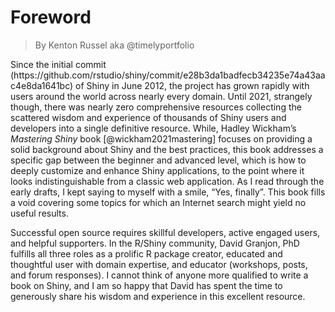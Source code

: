 # Foreword {.unnumbered}

> By Kenton Russel aka \@timelyportfolio

Since the initial commit (https://github.com/rstudio/shiny/commit/e28b3da1badfecb34235e74a43aac4e8da1641bc) of Shiny in June 2012, the project has grown rapidly with users around the world across nearly every domain. Until 2021, strangely though, there was nearly zero comprehensive resources collecting the scattered wisdom and experience of thousands of Shiny users and developers into a single definitive resource. While, Hadley Wickham's *Mastering Shiny* book [@wickham2021mastering] focuses on providing a solid background about Shiny and the best practices, this book addresses a specific gap between the beginner and advanced level, which is how to deeply customize and enhance Shiny applications, to the point where it looks indistinguishable from a classic web application.  As I read through the early drafts, I kept saying to myself with a smile, "Yes, finally".  This book fills a void covering some topics for which an Internet search might yield no useful results.

Successful open source requires skillful developers, active engaged users, and helpful supporters.  In the R/Shiny community, David Granjon, PhD fulfills all three roles as a prolific R package creator, educated and thoughtful user with domain expertise, and educator (workshops, posts, and forum responses).  I cannot think of anyone more qualified to write a book on Shiny, and I am so happy that David has spent the time to generously share his wisdom and experience in this excellent resource.